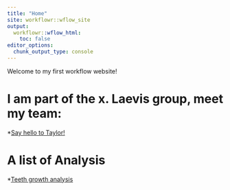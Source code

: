 ```yaml
---
title: "Home"
site: workflowr::wflow_site
output:
  workflowr::wflow_html:
    toc: false
editor_options:
  chunk_output_type: console
---
```


Welcome to my first workflow website! 

# I am part of the x. Laevis group, meet my team:
*[Say hello to Taylor!](https://thainsceb.github.io/myproject/)

# A list of Analysis 
*[Teeth growth analysis](teeth.html)



